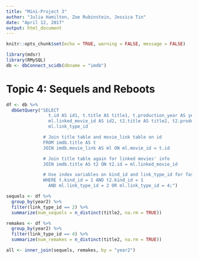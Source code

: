 ```yaml
---
title: "Mini-Project 3"
author: "Julia Hamilton, Zoe Rubinstein, Jessica Tin"
date: "April 12, 2017"
output: html_document
---
```


```r
knitr::opts_chunk$set(echo = TRUE, warning = FALSE, message = FALSE)
```

```r
library(mdsr)
library(RMySQL)
db <- dbConnect_scidb(dbname = "imdb")
```

# Topic 4: Sequels and Reboots
```r
df <- db %>%
  dbGetQuery("SELECT
                t.id AS id1, t.title AS title1, t.production_year AS year1,
                ml.linked_movie_id AS id2, t2.title AS title2, t2.production_year AS year2,
                ml.link_type_id

              # Join title table and movie_link table on id
              FROM imdb.title AS t
              JOIN imdb.movie_link AS ml ON ml.movie_id = t.id

              # Join title table again for linked movies' info
              JOIN imdb.title AS t2 ON t2.id = ml.linked_movie_id

              # Use index variables on kind_id and link_type_id for faster data retrieval
              WHERE t.kind_id = 1 AND t2.kind_id = 1
                AND ml.link_type_id = 2 OR ml.link_type_id = 4;")
```

```r
sequels <- df %>%
  group_by(year2) %>%
  filter(link_type_id == 2) %>%
  summarize(num_sequels = n_distinct(title2, na.rm = TRUE))

remakes <- df %>%
  group_by(year2) %>%
  filter(link_type_id == 4) %>%
  summarize(num_remakes = n_distinct(title2, na.rm = TRUE))

all <- inner_join(sequels, remakes, by = "year2")
```